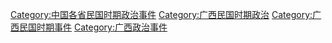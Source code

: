 [[Category:中国各省民国时期政治事件|Category:中国各省民国时期政治事件]]
[[Category:广西民国时期政治|Category:广西民国时期政治]]
[[Category:广西民国时期事件|Category:广西民国时期事件]]
[[Category:广西政治事件|Category:广西政治事件]]